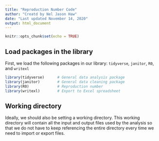 ```yaml
---
title: "Reproduction Number Code"
author: "Creatd by Nel Jason Haw"
date: "Last updated November 14, 2020"
output: html_document
---
```


```r
knitr::opts_chunk$set(echo = TRUE)
```

## Load packages in the library
First, we load the following packages in our library: `tidyverse`, `janitor`, `R0`, and `writexl`

```r
library(tidyverse)      # General data analysis package
library(janitor)        # General data cleaning package
library(R0)             # Reproduction number
library(writexl)        # Export to Excel spreadsheet
```

## Working directory
Ideally, we should also be setting a working directory. This working directory will contain all the input and output files used by the analysis so that we do not have to keep referencing the entire directory every time we need to import or export files.
